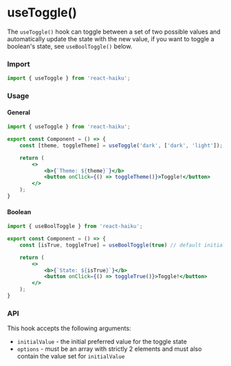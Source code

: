 # useToggle()

The `useToggle()` hook can toggle between a set of two possible values and automatically update the state with the new value, if you want to toggle a boolean's state, see `useBoolToggle()` below.

### Import

```jsx
import { useToggle } from 'react-haiku';
```

### Usage


<UseToggleDemo />

#### General

```jsx
import { useToggle } from 'react-haiku';

export const Component = () => {
    const [theme, toggleTheme] = useToggle('dark', ['dark', 'light']);

    return (
        <>
            <b>{`Theme: ${theme}`}</b>
            <button onClick={() => toggleTheme()}>Toggle!</button>
        </>
    );
}
```

#### Boolean

```jsx
import { useBoolToggle } from 'react-haiku';

export const Component = () => {
    const [isTrue, toggleTrue] = useBoolToggle(true) // default initial value is false

    return (
        <>
            <b>{`State: ${isTrue}`}</b>
            <button onClick={() => toggleTrue()}>Toggle!</button>
        </>
    );
}
```

### API

This hook accepts the following arguments:
- `initialValue` - the initial preferred value for the toggle state
- `options` - must be an array with strictly 2 elements and must also contain the value set for `initialValue`